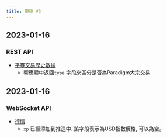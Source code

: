 ```yaml
---
title: 現貨 V3
---
```

## 2023-01-16
### REST API
* [平臺交易歷史數據](../spot/public/recent-trade)
    * 響應體中返回`type` 字段來區分是否為Paradigm大宗交易

## 2023-01-16
### WebSocket API
* [行情](../spot/ws-public/ticker)
    * `xp` 已經添加到推送中. 該字段表示為USD指數價格, 可以為空。
